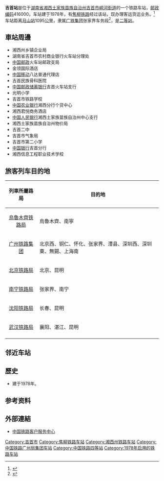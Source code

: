 {{noteTA
|1=zh-cn:始发车次; zh-hk:列車班次;
|2=zh-cn:车次; zh-hk:班次;
}}
{{Infobox China railway station
|车站名称 = 吉首站
|图片 = 
|图片介绍 = 
|其他名称=
|车站拼音=Jishou
|英文名称=Jishou Railway Station
|车站代码 = 44726<ref>{{cite book|title=中华人民共和国铁路车站代码（GB/T 10302-2010）|publisher=中国标准出版社|year=2010|isbn=155066140495|ignore-isbn-error=true|pages=17}}</ref>
|电报码 = JIQ<ref>{{cite book|author=铁道部电子计算技术中心, 铁道部运输局|title=铁路车站站名代码表：TMIS使用|publisher=中国铁道出版社|location=北京|year=1998|isbn=9787113030995|pages=104}}</ref><ref>{{cite book|author=[[中华人民共和国铁道部|中华人民共和国铁道部]]|title=铁路电报站名略号（2012）|publisher=中国铁道出版社|location=北京|year=2012|unified=15113·3468|pages=58}}</ref>
|拼音码 = JSH
|address = [[湖南省|湖南省]][[湘西土家族苗族自治州|湘西土家族苗族自治州]][[吉首市|吉首市]][[峒河街道|峒河街道]]
|坐标 = {{coord|28.327402|109.730332|display=inline,title}}
|归属 = [[广铁集团|广铁集团]]张家界车务段
|车站等级 = [[二等站_(中铁)|二等站]]
|线路 = [[焦柳铁路|焦柳铁路]]
|月台数目 = 
|站台面 = 
|股道数目 = 
|网站 = 
}}
'''吉首站'''是位于[[湖南省|湖南省]][[湘西土家族苗族自治州|湘西土家族苗族自治州]][[吉首市|吉首市]][[峒河街道|峒河街道]]的一个铁路车站，[[邮政编码|邮政编码]]416000。车站建于1978年，有[[焦柳铁路|焦柳铁路]]经过该站，现办理客运货运业务。<ref>{{Cite web |url=http://search.huochepiao.com/huochezhan/jieshao/2197.htm |title=吉首火车站介绍 |access-date=2016-12-26 |archive-date=2019-08-15 |archive-url=https://web.archive.org/web/20190815182910/http://search.huochepiao.com/huochezhan/jieshao/2197.htm |dead-url=no }}</ref>车站距离[[月山站|月山站]]1095[[公里|公里]]，隶属[[广铁集团|广铁集团]]张家界车务段<ref>{{cite news|url=https://jt.rednet.cn/content/2020/10/12/8478581.html|title=全国铁路实施第四季度列车运行图 往返长沙南、岳阳等站更便利|work=[[三湘都市报|三湘都市报]]|date=2020-10-12|quote=三湘都市报记者从湘西北铁路张家界车务段获悉，其管内焦柳线麻阳、吉首、张家界、慈利、石门县北、澧县站开行日常、周末、高峰期图定普速客车16.5对|accessdate=2021-06-22}}</ref>，是[[二等站_(中铁)|二等站]]。

==車站周邊==
* 湘西州乡镇企业局
* 湖南省吉首市农村商业银行火车站分理处
* [[中国邮政|中国邮政]]火车站邮政支局
* 金领国际酒店
* [[中国移动|中国移动]]八达普通代理店
* 吉首民族骨科医院
* [[中国邮政储蓄银行|中国邮政储蓄银行]]吉首火车站支行
* 光明小学
* 吉首市铁路学校
* [[中国农业银行|中国农业银行]]湘西分行个贷中心
* 湘西君悦商务酒店
* [[中国人民银行|中国人民银行]]湘西土家族苗族自治州中心支行
* 湘西土家族苗族自治州物价局
* 吉首二中
* 吉首市气象局
* 吉首市第二小学
* [[中国银行|中国银行]]吉首分行
* 湘西信息工程职业技术学校

==旅客列车目的地==
{| class="wikitable sortable" style="font-size: 90%"
!列車所屬路局
!目的地
|-
|<center>[[烏魯木齊铁路局|烏魯木齊铁路局]]
|烏魯木齊、南寧
|-
|<center>[[广州铁路（集团）公司|广州铁路集团]]
|北京西、铜仁、怀化、张家界、澧县、深圳西、深圳東、無錫、上海南
|-
|<center>[[北京铁路局|北京铁路局]]
|北京、昆明
|-
|<center>[[南宁铁路局|南宁铁路局]]
|张家界、南宁
|-
|<center>[[沈阳铁路局|沈阳铁路局]]
|长春、昆明
|-
|<center>[[武汉铁路局|武汉铁路局]]
|襄阳、湛江、昆明
|-
|}

==邻近车站==
{{start rail box|[[File:China_Railways.svg|16px]] [[中国铁路|中国铁路]]}}
{{s-inop|[[湘泉站|湘泉站]]<br /><s>''[[大湾园站|大湾园站]]''</s>(已撤销)|{{站|月山}}方向}}
{{s-line|[[焦柳铁路|焦柳铁路]]<br />← 9km 吉首站 9km →}}
{{s-inop|[[吉首南站|吉首南站]]|{{站|柳州}}方向}}
{{end box}}

==歷史==
* 建于1978年。
==参考资料==
{{reflist}}
==外部連結==
* [http://www.12306.cn/mormhweb/ 中国铁路客户服务中心]{{Wayback|url=http://www.12306.cn/mormhweb/ |date=20180205163941 }}
{{焦柳铁路}}

[[Category:吉首市|Category:吉首市]]
[[Category:焦柳铁路车站|Category:焦柳铁路车站]]
[[Category:湘西州铁路车站|Category:湘西州铁路车站]]
[[Category:中国铁路广州局集团车站|Category:中国铁路广州局集团车站]]
[[Category:中国铁路四等站|Category:中国铁路四等站]]
[[Category:1978年启用的铁路车站|Category:1978年启用的铁路车站]]